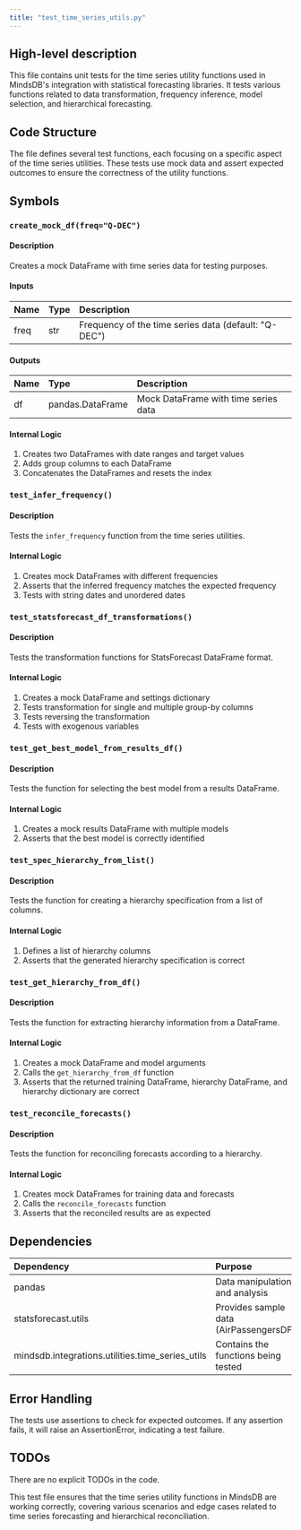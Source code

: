 ```yaml
---
title: "test_time_series_utils.py"
---
```


## High-level description
This file contains unit tests for the time series utility functions used in MindsDB's integration with statistical forecasting libraries. It tests various functions related to data transformation, frequency inference, model selection, and hierarchical forecasting.

## Code Structure
The file defines several test functions, each focusing on a specific aspect of the time series utilities. These tests use mock data and assert expected outcomes to ensure the correctness of the utility functions.

## Symbols

### `create_mock_df(freq="Q-DEC")`
#### Description
Creates a mock DataFrame with time series data for testing purposes.

#### Inputs
| Name | Type | Description |
|:-----|:-----|:------------|
| freq | str | Frequency of the time series data (default: "Q-DEC") |

#### Outputs
| Name | Type | Description |
|:-----|:-----|:------------|
| df | pandas.DataFrame | Mock DataFrame with time series data |

#### Internal Logic
1. Creates two DataFrames with date ranges and target values
2. Adds group columns to each DataFrame
3. Concatenates the DataFrames and resets the index

### `test_infer_frequency()`
#### Description
Tests the `infer_frequency` function from the time series utilities.

#### Internal Logic
1. Creates mock DataFrames with different frequencies
2. Asserts that the inferred frequency matches the expected frequency
3. Tests with string dates and unordered dates

### `test_statsforecast_df_transformations()`
#### Description
Tests the transformation functions for StatsForecast DataFrame format.

#### Internal Logic
1. Creates a mock DataFrame and settings dictionary
2. Tests transformation for single and multiple group-by columns
3. Tests reversing the transformation
4. Tests with exogenous variables

### `test_get_best_model_from_results_df()`
#### Description
Tests the function for selecting the best model from a results DataFrame.

#### Internal Logic
1. Creates a mock results DataFrame with multiple models
2. Asserts that the best model is correctly identified

### `test_spec_hierarchy_from_list()`
#### Description
Tests the function for creating a hierarchy specification from a list of columns.

#### Internal Logic
1. Defines a list of hierarchy columns
2. Asserts that the generated hierarchy specification is correct

### `test_get_hierarchy_from_df()`
#### Description
Tests the function for extracting hierarchy information from a DataFrame.

#### Internal Logic
1. Creates a mock DataFrame and model arguments
2. Calls the `get_hierarchy_from_df` function
3. Asserts that the returned training DataFrame, hierarchy DataFrame, and hierarchy dictionary are correct

### `test_reconcile_forecasts()`
#### Description
Tests the function for reconciling forecasts according to a hierarchy.

#### Internal Logic
1. Creates mock DataFrames for training data and forecasts
2. Calls the `reconcile_forecasts` function
3. Asserts that the reconciled results are as expected

## Dependencies
| Dependency | Purpose |
|:-----------|:--------|
| pandas | Data manipulation and analysis |
| statsforecast.utils | Provides sample data (AirPassengersDF) |
| mindsdb.integrations.utilities.time_series_utils | Contains the functions being tested |

## Error Handling
The tests use assertions to check for expected outcomes. If any assertion fails, it will raise an AssertionError, indicating a test failure.

## TODOs
There are no explicit TODOs in the code.

This test file ensures that the time series utility functions in MindsDB are working correctly, covering various scenarios and edge cases related to time series forecasting and hierarchical reconciliation.